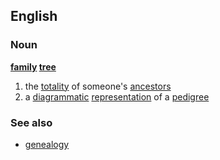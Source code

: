 ==English==
===Noun===
'''[[family]] [[tree]]'''
# the [[totality]] of someone's [[ancestor]]s
# a [[diagrammatic]] [[representation]] of a [[pedigree]]
===See also===
*[[genealogy]]